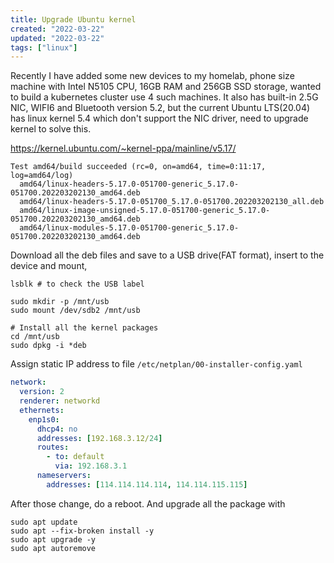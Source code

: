 ```yaml
---
title: Upgrade Ubuntu kernel
created: "2022-03-22"
updated: "2022-03-22"
tags: ["linux"]
---
```


Recently I have added some new devices to my homelab, phone size machine with Intel N5105 CPU, 16GB RAM and 256GB SSD storage, wanted to build a kubernetes cluster use 4 such machines. It also has built-in 2.5G NIC, WIFI6 and Bluetooth version 5.2, but the current Ubuntu LTS(20.04) has linux kernel 5.4 which don't support the NIC driver, need to upgrade kernel to solve this.

https://kernel.ubuntu.com/~kernel-ppa/mainline/v5.17/

```
Test amd64/build succeeded (rc=0, on=amd64, time=0:11:17, log=amd64/log)
  amd64/linux-headers-5.17.0-051700-generic_5.17.0-051700.202203202130_amd64.deb
  amd64/linux-headers-5.17.0-051700_5.17.0-051700.202203202130_all.deb
  amd64/linux-image-unsigned-5.17.0-051700-generic_5.17.0-051700.202203202130_amd64.deb
  amd64/linux-modules-5.17.0-051700-generic_5.17.0-051700.202203202130_amd64.deb
```

Download all the deb files and save to a USB drive(FAT format), insert to the device and mount,

```shell
lsblk # to check the USB label

sudo mkdir -p /mnt/usb
sudo mount /dev/sdb2 /mnt/usb

# Install all the kernel packages
cd /mnt/usb
sudo dpkg -i *deb
```

Assign static IP address to file `/etc/netplan/00-installer-config.yaml`

```yaml
network:
  version: 2
  renderer: networkd
  ethernets:
    enp1s0:
      dhcp4: no
      addresses: [192.168.3.12/24]
      routes:
        - to: default
          via: 192.168.3.1
      nameservers:
        addresses: [114.114.114.114, 114.114.115.115]
```

After those change, do a reboot. And upgrade all the package with

```shell
sudo apt update
sudo apt --fix-broken install -y
sudo apt upgrade -y
sudo apt autoremove
```
